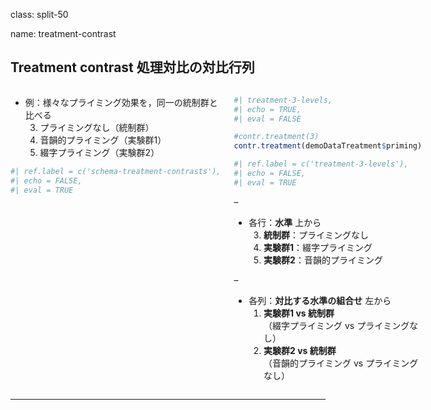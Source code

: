 class: split-50

name: treatment-contrast

## Treatment contrast 処理対比の対比行列

::: columns

:::: pull-left

<!--
- 実験的介入treatmentの効果を，非介入群との比較で検討
  - 実験群 vs 統制群
- 各実験群を同一の統制群と比べる
-->

- 例：様々なプライミング効果を，同一の統制群と比べる
    3. プライミングなし（統制群）
    1. 音韻的プライミング（実験群1）
    2. 綴字プライミング（実験群2）

```r
#| ref.label = c('schema-treatment-contrasts'),
#| echo = FALSE,
#| eval = TRUE
```

::::

:::: pull-right

```r
#| treatment-3-levels,
#| echo = TRUE,
#| eval = FALSE

#contr.treatment(3)
contr.treatment(demoDataTreatment$priming)
```

```r
#| ref.label = c('treatment-3-levels'),
#| echo = FALSE,
#| eval = TRUE
```

--

- 各行：**水準** 上から
    3. **統制群**：プライミングなし
    2. **実験群1**：綴字プライミング
    1. **実験群2**：音韻的プライミング

--

- 各列：**対比する水準の組合せ** 左から
    1. **実験群1 vs 統制群**  
      （綴字プライミング vs プライミングなし）
    2. **実験群2 vs 統制群**  
      （音韻的プライミング vs プライミングなし）


::::

:::

---